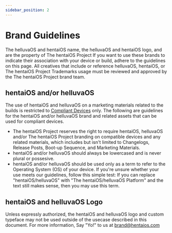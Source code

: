 ```yaml
---
sidebar_position: 2
---
```


# Brand Guidelines

The helluvaOS and hentaiOS name, the helluvaOS and hentaiOS logo, and are the property of The hentaiOS Project
If you want to use these brands to indicate their association with your device or build, adhere to the guidelines on this page. All creatives that include or reference helluvaOS, hentaiOS, or The hentaiOS Project Trademarks usage must be reviewed and approved by the The hentaiOS Project brand team.

## hentaiOS and/or helluvaOS

The use of hentaiOS and helluvaOS on a marketing materials related to the builds is restricted to [Compliant Devices](../technical-data/intro.md) only. The following are guidelines for the hentaiOS and/or helluvaOS brand and related assets that can be used for compliant devices.

- The hentaiOS Project reserves the right to require hentaiOS, helluvaOS and/or The hentaiOS Project branding on compatible devices and any related materials, which includes but isn't limited to Changelogs, Release Posts, Boot-up Sequence, and Marketing Materials.
- hentaiOS and/or helluvaOS should always be lowercased and is never plural or possesive.
- hentaiOS and/or helluvaOS should be used only as a term to refer to the Operating System (OS) of your device. If you're unsure whether your use meets our guidelines, follow this simple test: If you can replace "hentaiOS/helluvaOS" with "The hentaiOS/helluvaOS Platform" and the text still makes sense, then you may use this term.

## hentaiOS and helluvaOS Logo

Unless expressly authorized, the hentaiOS and helluvaOS logo and custom typeface may not be used outside of the usecase described in this document. For more information, Say "Yo!" to us at brand@hentaios.com


<FullLogo title="FullLogoImageAsset" className="themedStaticAssets" height="50" width="400" />
